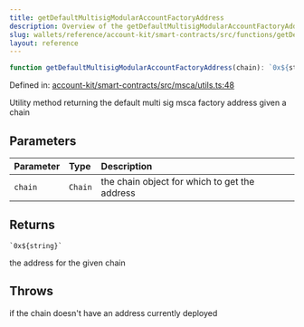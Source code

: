 ```yaml
---
title: getDefaultMultisigModularAccountFactoryAddress
description: Overview of the getDefaultMultisigModularAccountFactoryAddress function
slug: wallets/reference/account-kit/smart-contracts/src/functions/getDefaultMultisigModularAccountFactoryAddress
layout: reference
---
```


```ts
function getDefaultMultisigModularAccountFactoryAddress(chain): `0x${string}`;
```

Defined in: [account-kit/smart-contracts/src/msca/utils.ts:48](https://github.com/alchemyplatform/aa-sdk/blob/923a52171f7246172caf350853843e6680197da9/account-kit/smart-contracts/src/msca/utils.ts#L48)

Utility method returning the default multi sig msca factory address given a chain

## Parameters

| Parameter | Type    | Description                                   |
| :-------- | :------ | :-------------------------------------------- |
| `chain`   | `Chain` | the chain object for which to get the address |

## Returns

`` `0x${string}` ``

the address for the given chain

## Throws

if the chain doesn't have an address currently deployed
